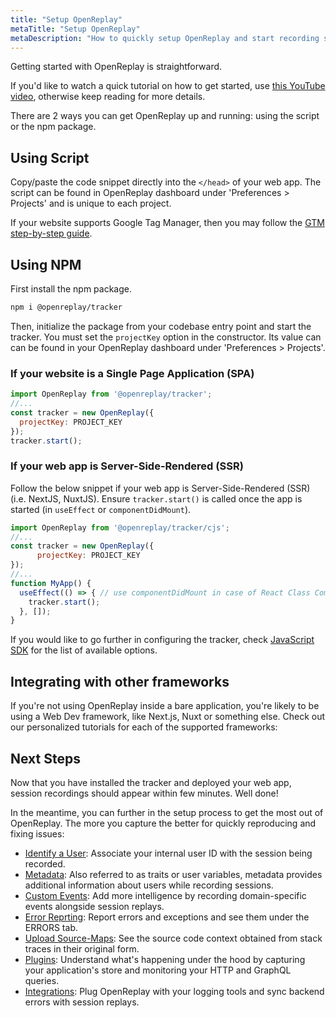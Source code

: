 ```yaml
---
title: "Setup OpenReplay"
metaTitle: "Setup OpenReplay"
metaDescription: "How to quickly setup OpenReplay and start recording sessions and metrics."
---
```


<YoutubeVideo title="Watch how to Get Started with OpenReplay"
  description="If you don't like reading, you can follow this video tutorial showing you how to get started with OpenReplay in 3 minutes or less"
  videoURL="https://www.youtube.com/watch?v=EWbtMK3qK30"
  />


Getting started with OpenReplay is straightforward. 

If you'd like to watch a quick tutorial on how to get started, use [this YouTube video](https://www.youtube.com/watch?v=EWbtMK3qK30), otherwise keep reading for more details.

There are 2 ways you can get OpenReplay up and running: using the script or the npm package.

## Using Script

Copy/paste the code snippet directly into the `</head>` of your web app. The script can be found in OpenReplay dashboard under 'Preferences > Projects' and is unique to each project.

If your website supports Google Tag Manager, then you may follow the [GTM step-by-step guide](/integrations/google-tag-manager).

## Using NPM

First install the npm package.

```bash
npm i @openreplay/tracker
```

Then, initialize the package from your codebase entry point and start the tracker. You must set the `projectKey` option in the constructor. Its value can can be found in your OpenReplay dashboard under 'Preferences > Projects'.

### If your website is a Single Page Application (SPA)

```js
import OpenReplay from '@openreplay/tracker';
//...
const tracker = new OpenReplay({
  projectKey: PROJECT_KEY
});
tracker.start();
```

### If your web app is Server-Side-Rendered (SSR)

Follow the below snippet if your web app is Server-Side-Rendered (SSR) (i.e. NextJS, NuxtJS). Ensure `tracker.start()` is called once the app is started (in `useEffect` or `componentDidMount`).

```js
import OpenReplay from '@openreplay/tracker/cjs';
//...
const tracker = new OpenReplay({
      projectKey: PROJECT_KEY
});
//...
function MyApp() {
  useEffect(() => { // use componentDidMount in case of React Class Component
    tracker.start();
  }, []);
}
```

If you would like to go further in configuring the tracker, check [JavaScript SDK](/installation/javascript-sdk#options) for the list of available options.

## Integrating with other frameworks
If you're not using OpenReplay inside a bare application, you're likely to be using a Web Dev framework, like Next.js, Nuxt or something else.
Check out our personalized tutorials for each of the supported frameworks:

<div class="grid grid-cols-1 md:grid-cols-1 gap-3 md:gap-4">
  <IconText url="/sdk/using-or/next" title="React" />
  <IconText url="/sdk/using-or/nuxt" title="Vue" />
  <IconText url="/sdk/using-or/angular" title="Angular" />
  <IconText url="/sdk/using-or/next" title="NextJS" />
  <IconText url="/sdk/using-or/nuxt" title="Nuxt" />
</div>

## Next Steps

Now that you have installed the tracker and deployed your web app, session recordings should appear within few minutes. Well done!

In the meantime, you can further in the setup process to get the most out of OpenReplay. The more you capture the better for quickly reproducing and fixing issues:
- [Identify a User](/installation/identify-user): Associate your internal user ID with the session being recorded.
- [Metadata](/installation/metadata): Also referred to as traits or user variables, metadata provides additional information about users while recording sessions.
- [Custom Events](/installation/custom-events): Add more intelligence by recording domain-specific events alongside session replays.
- [Error Reprting](/installation/error-reporting): Report errors and exceptions and see them under the ERRORS tab.
- [Upload Source-Maps](/installation/upload-sourcemaps): See the source code context obtained from stack traces in their original form.
- [Plugins](/plugins): Understand what's happening under the hood by capturing your application's store and monitoring your HTTP and GraphQL queries.
- [Integrations](/integrations): Plug OpenReplay with your logging tools and sync backend errors with session replays.
